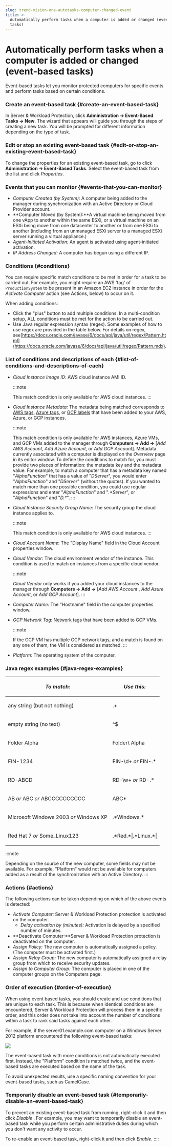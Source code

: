 ```yaml
---
slug: trend-vision-one-autotasks-computer-changed-event
title: >-
  Automatically perform tasks when a computer is added or changed (event-based
  tasks)
---
```

# Automatically perform tasks when a computer is added or changed (event-based tasks)

Event-based tasks let you monitor protected computers for specific events and perform tasks based on certain conditions.

### Create an event-based task {#create-an-event-based-task}

In Server & Workload Protection, click **Administration → Event-Based Tasks → New**. The wizard that appears will guide you through the steps of creating a new task. You will be prompted for different information depending on the type of task.

### Edit or stop an existing event-based task {#edit-or-stop-an-existing-event-based-task}

To change the properties for an existing event-based task, go to click **Administration → Event-Based Tasks**. Select the event-based task from the list and click *Properties*.

### Events that you can monitor {#events-that-you-can-monitor}

- *Computer Created (by System):* A computer being added to the manager during synchronization with an Active Directory or Cloud Provider account.
- \*\*Computer Moved (by System):\*\*A virtual machine being moved from one vApp to another within the same ESXi, or a virtual machine on an ESXi being move from one datacenter to another or from one ESXi to another (including from an unmanaged ESXi server to a managed ESXi server running a virtual appliance.)
- *Agent-Initiated Activation:* An agent is activated using agent-initiated activation.
- *IP Address Changed:* A computer has begun using a different IP.

### Conditions {#conditions}

You can require specific match conditions to be met in order for a task to be carried out. For example, you might require an AWS 'tag' of `ProductionSystem` to be present in an Amazon EC2 instance in order for the *Activate Computer* action (see Actions, below) to occur on it.

When adding conditions:

- Click the "plus" button to add multiple conditions. In a multi-condition setup, ALL conditions must be met for the action to be carried out.
- Use Java regular expression syntax (regex). Some examples of how to use regex are provided in the table below. For details on regex, see[https://docs.oracle.com/javase/6/docs/api/java/util/regex/Pattern.html](https://docs.oracle.com/javase/6/docs/api/java/util/regex/Pattern.mdx).

### List of conditions and descriptions of each {#list-of-conditions-and-descriptions-of-each}

- *Cloud Instance Image ID*: AWS cloud instance AMI ID.

  :::note

  This match condition is only available for AWS cloud instances.
  :::

- *Cloud Instance Metadata:* The metadata being matched corresponds to [AWS tags](https://docs.aws.amazon.com/AWSEC2/latest/UserGuide/Using_Tags.mdx), [Azure tags](https://docs.microsoft.com/en-us/azure/azure-resource-manager/management/tag-resources), or [GCP labels](https://cloud.google.com/compute/docs/labeling-resources) that have been added to your AWS, Azure, or GCP instances.

  :::note

  This match condition is only available for AWS instances, Azure VMs, and GCP VMs added to the manager through **Computers → Add →** \[*Add AWS Account*, *Add Azure Account*, or *Add GCP Account*\]. Metadata currently associated with a computer is displayed on the *Overview* page in its editor window. To define the conditions to match for, you must provide two pieces of information: the metadata key and the metadata value. For example, to match a computer that has a metadata key named "*AlphaFunction*" that has a value of "*DServer*", you would enter "*AlphaFunction*" and "*DServer*" (without the quotes). If you wanted to match more than one possible condition, you could use regular expressions and enter "*AlphaFunction*" and "*.\*Server*", or "*AlphaFunction*" and "*D.\**".
  :::

- *Cloud Instance Security Group Name*: The security group the cloud instance applies to.

  :::note

  This match condition is only available for AWS cloud instances.
  :::

- *Cloud Account Name*: The "Display Name" field in the Cloud Account properties window.

- *Cloud Vendor*: The cloud environment vendor of the instance. This condition is used to match on instances from a specific cloud vendor.

  :::note

  *Cloud Vendor* only works if you added your cloud instances to the manager through **Computers → Add →** \[*Add AWS Account* , *Add Azure Account*, or *Add GCP Account*\].
  :::

- *Computer Name*: The "Hostname" field in the computer properties window.

- *GCP Network Tag*: [Network tags](https://cloud.google.com/vpc/docs/add-remove-network-tags) that have been added to GCP VMs.

  :::note

  If the GCP VM has multiple GCP network tags, and a match is found on any one of them, the VM is considered as matched.
  :::

- *Platform*: The operating system of the computer.

### Java regex examples {#java-regex-examples}

<table>
<thead>
<tr>
<th><p><em>To match:</em></p></th>
<th><p><em>Use this:</em></p></th>
</tr>
</thead>
<tbody>
<tr>
<td><p>any string (but not nothing)</p></td>
<td><p>.+</p></td>
</tr>
<tr>
<td><p>empty string (no text)</p></td>
<td><p>^$</p></td>
</tr>
<tr>
<td><p>Folder Alpha</p></td>
<td><p>Folder\ Alpha</p></td>
</tr>
<tr>
<td><p>FIN-1234</p></td>
<td><p>FIN-\d+ <em>or</em> FIN-.*</p></td>
</tr>
<tr>
<td><p>RD-ABCD</p></td>
<td><p>RD-\w+ <em>or</em> RD-.*</p></td>
</tr>
<tr>
<td><p>AB <em>or</em> ABC <em>or</em> ABCCCCCCCCCC</p></td>
<td><p>ABC*</p></td>
</tr>
<tr>
<td><p>Microsoft Windows 2003 <em>or</em> Windows XP</p></td>
<td><p>.*Windows.*</p></td>
</tr>
<tr>
<td><p>Red Hat 7 <em>or</em> Some_Linux123</p></td>
<td><p>.*Red.*|.*Linux.*|</p></td>
</tr>
</tbody>
</table>

:::note

Depending on the source of the new computer, some fields may not be available. For example, "Platform" would not be available for computers added as a result of the synchronization with an Active Directory.
:::

### Actions {#actions}

The following actions can be taken depending on which of the above events is detected:

- *Activate Computer:* Server & Workload Protection protection is activated on the computer.
  - *Delay activation by (minutes):* Activation is delayed by a specified number of minutes.
- \*\*Deactivate Computer:\*\*Server & Workload Protection protection is deactivated on the computer.
- *Assign Policy:* The new computer is automatically assigned a policy. (The computer must be activated first.)
- *Assign Relay Group:* The new computer is automatically assigned a relay group from which to receive security updates.
- *Assign to Computer Group:* The computer is placed in one of the computer groups on the Computers page.

### Order of execution {#order-of-execution}

When using event based tasks, you should create and use conditions that are unique to each task. This is because when identical conditions are encountered, Server & Workload Protection will process them in a specific order, and this order does not take into account the number of conditions within a task to rank said tasks against each other.

For example, if the server01.example.com computer on a Windows Server 2012 platform encountered the following event-based tasks:

![](/images/event-based-tasks=5a1aece4-04a3-4e9f-a860-84523238d3dc.webp)

The event-based task with more conditions is not automatically executed first. Instead, the "Platform" condition is matched twice, and the event-based tasks are executed based on the name of the task.

To avoid unexpected results, use a specific naming convention for your event-based tasks, such as CamelCase.

### Temporarily disable an event-based task {#temporarily-disable-an-event-based-task}

To prevent an existing event-based task from running, right-click it and then click *Disable* . For example, you may want to temporarily disable an event-based task while you perform certain administrative duties during which you don't want any activity to occur.

To re-enable an event-based task, right-click it and then click *Enable*.
::::
